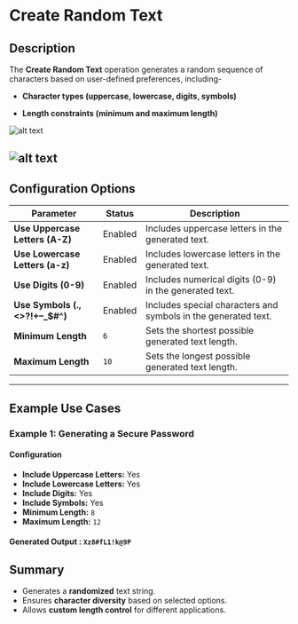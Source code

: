 # **Create Random Text**

## **Description**

The **Create Random Text** operation generates a random sequence of characters based on user-defined preferences, including-

- **Character types (uppercase, lowercase, digits, symbols)**

- **Length constraints (minimum and maximum length)**

![alt text](../assets/text-action/create-random-text1.png)

![alt text](../assets/text-action/create-random-text2.png)
---

## **Configuration Options**

| Parameter                           | Status  | Description |
|-------------------------------------|---------|-------------|
| **Use Uppercase Letters (A-Z)**    | Enabled  | Includes uppercase letters in the generated text. |
| **Use Lowercase Letters (a-z)**    | Enabled  | Includes lowercase letters in the generated text. |
| **Use Digits (0-9)**               | Enabled  | Includes numerical digits (0-9) in the generated text. |
| **Use Symbols (.,\<>?!+–_$#^)**     | Enabled  | Includes special characters and symbols in the generated text. |
| **Minimum Length**                 | `6`     | Sets the shortest possible generated text length. |
| **Maximum Length**                 | `10`    | Sets the longest possible generated text length. |

---

## **Example Use Cases**

### **Example 1: Generating a Secure Password**

#### **Configuration**

- **Include Uppercase Letters:** Yes
- **Include Lowercase Letters:** Yes
- **Include Digits:** Yes
- **Include Symbols:** Yes
- **Minimum Length:** `8`
- **Maximum Length:** `12`

#### **Generated Output :** `Xz8#fL1!k@9P`

## **Summary**

- Generates a **randomized** text string.
- Ensures **character diversity** based on selected options.
- Allows **custom length control** for different applications.